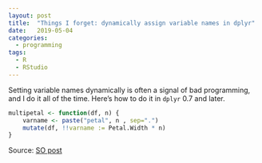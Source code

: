 ```yaml
---
layout: post
title:  "Things I forget: dynamically assign variable names in dplyr"
date:   2019-05-04
categories:
  - programming
tags:
  - R
  - RStudio
---
```

  
Setting variable names dynamically is often a signal of bad programming, and I do it all of the time. Here's how to do it in `dplyr` 0.7 and later.


```r
multipetal <- function(df, n) {
    varname <- paste("petal", n , sep=".")
    mutate(df, !!varname := Petal.Width * n)
}
```

Source: [SO post](https://stackoverflow.com/questions/26003574/dplyr-mutate-use-dynamic-variable-names)